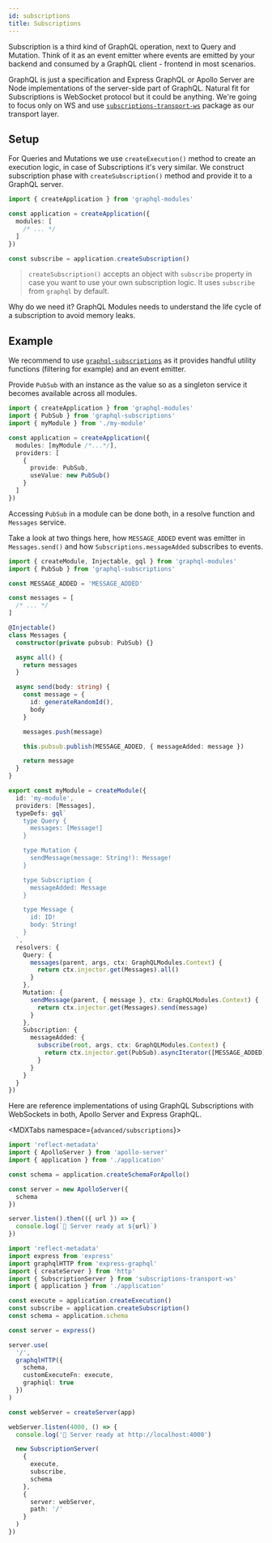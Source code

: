 ```yaml
---
id: subscriptions
title: Subscriptions
---
```



Subscription is a third kind of GraphQL operation, next to Query and Mutation. Think of it as an event emitter where events are emitted by your backend and consumed by a GraphQL client - frontend in most scenarios.

GraphQL is just a specification and Express GraphQL or Apollo Server are Node implementations of the server-side part of GraphQL. Natural fit for Subscriptions is WebSocket protocol but it could be anything. We're going to focus only on WS and use [`subscriptions-transport-ws`](https://github.com/apollographql/subscriptions-transport-ws) package as our transport layer.

## Setup

For Queries and Mutations we use `createExecution()` method to create an execution logic, in case of Subscriptions it's very similar. We construct subscription phase with `createSubscription()` method and provide it to a GraphQL server.

```ts
import { createApplication } from 'graphql-modules'

const application = createApplication({
  modules: [
    /* ... */
  ]
})

const subscribe = application.createSubscription()
```

> `createSubscription()` accepts an object with `subscribe` property in case you want to use your own subscription logic. It uses `subscribe` from `graphql` by default.

Why do we need it? GraphQL Modules needs to understand the life cycle of a subscription to avoid memory leaks.

## Example

We recommend to use [`graphql-subscriptions`](https://github.com/apollographql/graphql-subscriptions) as it provides handful utility functions (filtering for example) and an event emitter.

Provide `PubSub` with an instance as the value so as a singleton service it becomes available across all modules.

```ts title="application.ts"
import { createApplication } from 'graphql-modules'
import { PubSub } from 'graphql-subscriptions'
import { myModule } from './my-module'

const application = createApplication({
  modules: [myModule /*...*/],
  providers: [
    {
      provide: PubSub,
      useValue: new PubSub()
    }
  ]
})
```

Accessing `PubSub` in a module can be done both, in a resolve function and `Messages` service.

Take a look at two things here, how `MESSAGE_ADDED` event was emitter in `Messages.send()` and how `Subscriptions.messageAdded` subscribes to events.

```typescript title="my-module.ts"
import { createModule, Injectable, gql } from 'graphql-modules'
import { PubSub } from 'graphql-subscriptions'

const MESSAGE_ADDED = 'MESSAGE_ADDED'

const messages = [
  /* ... */
]

@Injectable()
class Messages {
  constructor(private pubsub: PubSub) {}

  async all() {
    return messages
  }

  async send(body: string) {
    const message = {
      id: generateRandomId(),
      body
    }

    messages.push(message)

    this.pubsub.publish(MESSAGE_ADDED, { messageAdded: message })

    return message
  }
}

export const myModule = createModule({
  id: 'my-module',
  providers: [Messages],
  typeDefs: gql`
    type Query {
      messages: [Message!]
    }

    type Mutation {
      sendMessage(message: String!): Message!
    }

    type Subscription {
      messageAdded: Message
    }

    type Message {
      id: ID!
      body: String!
    }
  `,
  resolvers: {
    Query: {
      messages(parent, args, ctx: GraphQLModules.Context) {
        return ctx.injector.get(Messages).all()
      }
    },
    Mutation: {
      sendMessage(parent, { message }, ctx: GraphQLModules.Context) {
        return ctx.injector.get(Messages).send(message)
      }
    },
    Subscription: {
      messageAdded: {
        subscribe(root, args, ctx: GraphQLModules.Context) {
          return ctx.injector.get(PubSub).asyncIterator([MESSAGE_ADDED])
        }
      }
    }
  }
})
```

Here are reference implementations of using GraphQL Subscriptions with WebSockets in both, Apollo Server and Express GraphQL.

<MDXTabs namespace={`advanced/subscriptions`}>
<MDXTab label="Apollo Server">

```typescript title="server.ts"
import 'reflect-metadata'
import { ApolloServer } from 'apollo-server'
import { application } from './application'

const schema = application.createSchemaForApollo()

const server = new ApolloServer({
  schema
})

server.listen().then(({ url }) => {
  console.log(`🚀 Server ready at ${url}`)
})
```

</MDXTab>
<MDXTab label="Express GraphQL">

```typescript title="server.ts"
import 'reflect-metadata'
import express from 'express'
import graphqlHTTP from 'express-graphql'
import { createServer } from 'http'
import { SubscriptionServer } from 'subscriptions-transport-ws'
import { application } from './application'

const execute = application.createExecution()
const subscribe = application.createSubscription()
const schema = application.schema

const server = express()

server.use(
  '/',
  graphqlHTTP({
    schema,
    customExecuteFn: execute,
    graphiql: true
  })
)

const webServer = createServer(app)

webServer.listen(4000, () => {
  console.log('🚀 Server ready at http://localhost:4000')

  new SubscriptionServer(
    {
      execute,
      subscribe,
      schema
    },
    {
      server: webServer,
      path: '/'
    }
  )
})
```

</MDXTab>
</MDXTabs>
